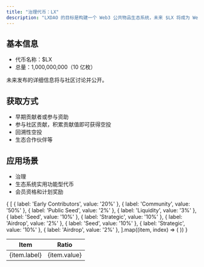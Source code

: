 ```yaml
---
title: "治理代币：LX"
description: "LXDAO 的目标是构建一个 Web3 公共物品生态系统，未来 $LX 将成为 Web3 公共物品生态系统中流通的基础代币。"
---
```


## **基本信息**

- 代币名称：$LX
- 总量：1,000,000,000（10 亿枚）

未来发布的详细信息将与社区讨论并公开。

## **获取方式**

- 早期贡献者或参与资助
- 参与社区贡献，积累贡献值即可获得空投
- 回溯性空投
- 生态合作伙伴等

## **应用场景**

- 治理
- 生态系统实用功能型代币
- 会员资格和计划奖励

<table style={{ width: '100%', textAlign: 'left' }}>
  <thead style={{ backgroundColor: '#c4c4c42e',width:'100%' }}>
    <tr>
      <th style={{ width: '200px',padding:'10px' }}>Item</th>
      <th style={{ width: '60%',padding:'10px' }}>Ratio</th>
    </tr>
  </thead>
  <tbody>
    {
    [
    { label: 'Early Contributors', value: '20%' },
    { label: 'Community', value: '50%' },
    { label: 'Public Seed', value: '2%' },
    { label: 'Liquidity', value: '3%' },
    { label: 'Seed', value: '10%' },
    { label: 'Strategic', value: '10%' },
    { label: 'Airdrop', value: '2%' },
    { label: 'Seed', value: '10%' },
    { label: 'Strategic', value: '10%' },
    { label: 'Airdrop', value: '2%' },
    ].map((item, index) => (
          <tr key={index}>
            <td style={{padding:'10px' }}>{item.label}</td>
            <td style={{padding:'10px' }}>{item.value}</td>
          </tr>
        ))
    }
  </tbody>
</table>

